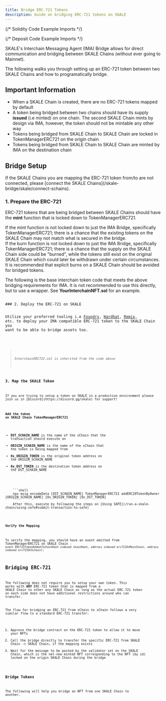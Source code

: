 ```yaml
---
title: Bridge ERC-721 Tokens
description: Guide on bridging ERC-721 tokens on SKALE
---
```



{/* Solidity Code Example Imports */}

{/* Deposit Code Example Imports */}

SKALE's Interchain Messaging Agent (IMA) Bridge allows for direct communication and bridging between SKALE Chains (without ever going to Mainnet).

The following walks you through setting up an ERC-721 token between two SKALE Chains and how to programatically bridge.

## Important Information
- When a SKALE Chain is created, there are no ERC-721 tokens mapped by default
- A token being bridged between two chains should have its supply **issued** (i.e minted) on one chain. The second SKALE Chain mints by design via IMA, however, the token should not be mintable any other way
- Tokens being bridged from SKALE Chain to SKALE Chain are locked in TokenManagerERC721 on the origin chain
- Tokens being bridged from SKALE Chain to SKALE Chain are minted by IMA on the destination chain

## Bridge Setup

<Aside type="note">
If the SKALE Chains you are mapping the ERC-721 token from/to are not connected, please [connect the SKALE Chains](/skale-bridge/skale/connect-schains).
</Aside>

### 1. Prepare the ERC-721

ERC-721 tokens that are being bridged between SKALE Chains should have the **mint** function that is locked down to TokenManagerERC721. 

<Aside type="danger" title="Caution on Minting">
If the mint function is not locked down to just the IMA Bridge, specifically TokenManagerERC721; there is a chance that the existing tokens on the SKALE Chain may not match what is secured in the bridge.
</Aside>

<Aside type="caution" title="Caution on Burning">
If the burn function is not locked down to just the IMA Bridge, specifically TokenManagerERC721; there is a chance that the supply on the SKALE Chain side could be "burned", while the tokens still exist on the original SKALE Chain which could later be withdrawn under certain circumstances. It is recommended that explicit burns on a SKALE Chain should be avoided for bridged tokens.
</Aside>

The following is the base interchain token code that meets the above bridging requirements for IMA. It is not recommended to use this directly, but to use a wrapper. See **YourInterchainNFT.sol** for an example.

<Code code={InterchainERC721Code} lang="solidity" title="InterchainERC721.sol" />
### 2. Deploy the ERC-721 on SKALE

Utilize your preferred tooling i.e [Foundry](https://getfoundry.sh), [Hardhat](https://hardhat.org), [Remix](https://remix.ethereum.org/#lang=en&optimize=false&runs=200&evmVersion=paris&version=soljson-v0.8.19+commit.7dd6d404.js), etc. to deploy your IMA compatible ERC-721 token to the SKALE Chain you want to be able to bridge assets too.

<Code code={InterchainNFTCode} lang="solidity" title="YourInterchainNFT.sol" />

> *InterchainERC721.sol is inherited from the code above*

### 3. Map the SKALE Token

<Aside type="note">
If you are trying to setup a token on SKALE in a production environment please join us in [Discord](https://discord.gg/skale) for support!
</Aside>

#### Add the token on SKALE Chain TokenManagerERC721
- **DST_SCHAIN_NAME** is the name of the sChain that the transaction should execute on
- **ORIGIN_SCHAIN_NAME** is the name of the sChain that the token is being mapped from
- **0x_ORIGIN_TOKEN** is the original token address on the ORIGIN_SCHAIN_NAME
- **0x_DST_TOKEN** is the destination token address on the DST_SCHAIN_NAME

<Tabs>
  <TabItem label="Multisigwallet CLI">
    ```shell
    npx msig encodeData [DST_SCHAIN_NAME] TokenManagerERC721 addERC20TokenByOwner [ORIGIN_SCHAIN_NAME] [0x_ORIGIN_TOKEN] [0x_DST_TOKEN]
    ```
    After this, execute by following the steps on [Using SAFE](/run-a-skale-chain/using-safe#submit-transaction-to-safe)
  </TabItem>
</Tabs>

#### Verify the Mapping

To verify the mapping, you should have an event emitted from TokenManagerERC721 on SKALE Chain - `event ERC721TokenAdded(SchainHash indexed chainHash, address indexed erc721OnMainChain, address indexed erc721OnSchain);`

## Bridging ERC-721

The following does not require you to setup your own token. This works with **ANY** ERC-721 token that is mapped from a SKALE Chain to other any SKALE Chain as long as the actual ERC-721 token on each side does not have additional restrictions around who can transfer.

The flow for bridging an ERC-721 from sChain to sChain follows a very similar flow to a standard ERC-721 transfer:

1. Approve the bridge contract on the ERC-721 token to allow it to move your NFTs
2. Call the bridge directly to transfer the specific ERC-721 from SKALE Chain -> SKALE Chain, if the mapping exists
3. Wait for the message to be posted by the validator set on the SKALE Chain, which is the net-new minted NFT corresponding to the NFT (by id) locked on the origin SKALE Chain during the bridge

### Bridge Tokens

The following will help you bridge an NFT from one SKALE Chain to another.

<Code code={bridgeERC721Js} lang="js" title="bridge.js" />
